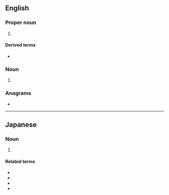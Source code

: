 {{also|js|Js|j's|j/s|J's}}
==English==

===Proper noun===
{{en-proper noun}}

# {{C|en|JavaScript}} {{lb|en|computing|internet}} {{initialism of|en|JavaScript}}

====Derived terms====
* {{l|en|WinJS}}

===Noun===
{{en-noun|-}}

# {{C|en|Ship prefixes}} {{lb|en|military|nautical}} {{initialism of|en|[[Japanese]] [[ship]]}} {{q|a ship of Japan from the Maritime Self Defense Force ([[MSDF]]/[[JMSDF]])}}

===Anagrams===
* {{anagrams|en|a=js|S.J.|SJ}}

----

==Japanese==

===Noun===
{{ja-noun|ジェー%エス}}

# {{initialism of|ja|[[女子]][[小学生]]|tr=joshi shōgakusei|t=female primary school student}}

====Related terms====
* {{ja-r|J%G|ジェー%ジー}}
* {{ja-r|J%D|ジェー%ディー}}
* {{ja-r|J%K|ジェー%ケー}}
* {{ja-r|J%C|ジェー%シー}}